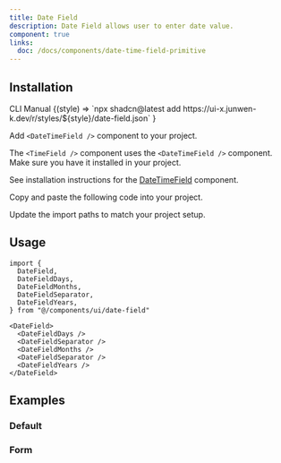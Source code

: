 ```yaml
---
title: Date Field
description: Date Field allows user to enter date value.
component: true
links:
  doc: /docs/components/date-time-field-primitive
---
```


<ComponentPreview name="date-field-demo" />

## Installation

<Tabs defaultValue="cli">

<TabsList>
  <TabsTrigger value="cli">CLI</TabsTrigger>
  <TabsTrigger value="manual">Manual</TabsTrigger>
</TabsList>

<TabsContent value="cli">

<InstallCodeBlockCommand>
  {(style) =>
    `npx shadcn@latest add https://ui-x.junwen-k.dev/r/styles/${style}/date-field.json`
  }
</InstallCodeBlockCommand>

</TabsContent>

<TabsContent value="manual">

<Steps>

<Step>

Add `<DateTimeField />` component to your project.

</Step>

The `<TimeField />` component uses the `<DateTimeField />` component. Make sure you have it installed in your project.

See installation instructions for the [DateTimeField](/docs/components/date-time-field#installation) component.

<Step>Copy and paste the following code into your project.</Step>

<ComponentSource name="date-field" />

<Step>Update the import paths to match your project setup.</Step>

</Steps>

</TabsContent>

</Tabs>

## Usage

```tsx
import {
  DateField,
  DateFieldDays,
  DateFieldMonths,
  DateFieldSeparator,
  DateFieldYears,
} from "@/components/ui/date-field"
```

```tsx
<DateField>
  <DateFieldDays />
  <DateFieldSeparator />
  <DateFieldMonths />
  <DateFieldSeparator />
  <DateFieldYears />
</DateField>
```

## Examples

### Default

<ComponentPreview name="date-field-demo" />

### Form

<ComponentPreview name="date-field-form" />
